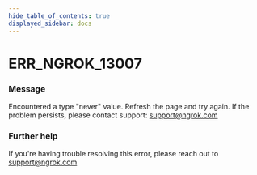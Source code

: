 ```yaml
---
hide_table_of_contents: true
displayed_sidebar: docs
---
```



# ERR_NGROK_13007

### Message

Encountered a type "never" value. Refresh the page and try again. If the problem persists, please contact support: support@ngrok.com

<ErrorDetails error="err_ngrok_13007" />

### Further help

If you're having trouble resolving this error, please reach out to [support@ngrok.com](mailto:support@ngrok.com?subject=Help%20with%20ERR_NGROK_13007)
